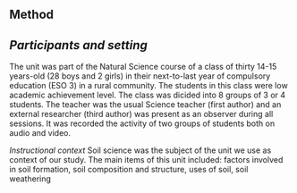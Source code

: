 Method
----------------------------------
*Participants and setting*
----------------------------------
The unit was part of the Natural Science course of a class of thirty 14-15 years-old (28 boys and 2 girls) in their next-to-last year of compulsory education (ESO 3) in a rural community. The students in this class were low academic achievement level. The class was dicided into 8 groups of 3 or 4 students.
The teacher was the usual Science teacher (first author) and an external researcher (third author) was present as an observer during all sessions. It was recorded the activity of two groups of students both on audio and video.

*Instructional context*
Soil science was the subject of the unit we use as context of our study. The main items of this unit included: factors involved in soil formation, soil composition and structure, uses of soil, soil weathering